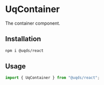 
<Meta of={UqContainerStories} />

# UqContainer

The container component.

## Installation

```bash
npm i @uqds/react
```

## Usage

```js
import { UqContainer } from "@uqds/react";
```

<Canvas of={UqContainerStories.UqContainer} sourceState="none" />

<Controls of={UqContainerStories.UqContainer} />

<Source of={UqContainerStories.UqContainer} />
